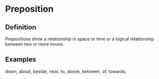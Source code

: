 # Preposition

## Definition

Prepositions show a relationship in space or time or a logical relationship between two or more nouns.

## Examples

down, about, beside, near, to, above, between, of, towards, 